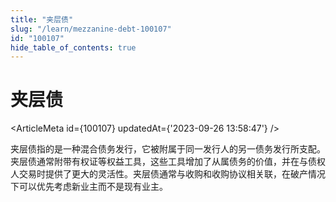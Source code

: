 ```yaml
---
title: "夹层债"
slug: "/learn/mezzanine-debt-100107"
id: "100107"
hide_table_of_contents: true
---
```



# 夹层债

<ArticleMeta id={100107} updatedAt={'2023-09-26 13:58:47'} />
<div className='border-solid border-b border-t-0 my-4 border-[var(--ifm-color-gray-300)]' />

夹层债指的是一种混合债务发行，它被附属于同一发行人的另一债务发行所支配。夹层债通常附带有权证等权益工具，这些工具增加了从属债务的价值，并在与债权人交易时提供了更大的灵活性。夹层债通常与收购和收购协议相关联，在破产情况下可以优先考虑新业主而不是现有业主。
